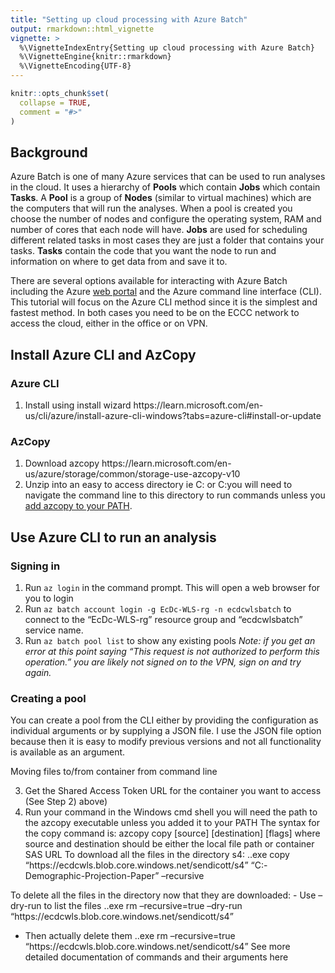 ```yaml
---
title: "Setting up cloud processing with Azure Batch"
output: rmarkdown::html_vignette
vignette: >
  %\VignetteIndexEntry{Setting up cloud processing with Azure Batch}
  %\VignetteEngine{knitr::rmarkdown}
  %\VignetteEncoding{UTF-8}
---
```


```r
knitr::opts_chunk$set(
  collapse = TRUE,
  comment = "#>"
)
```

## Background

Azure Batch is one of many Azure services that can be used to run analyses in the cloud. It uses a hierarchy of **Pools** which contain **Jobs** which contain **Tasks**. A **Pool** is a group of **Nodes** (similar to virtual machines) which are the computers that will run the analyses. When a pool is created you choose the number of nodes and configure the operating system, RAM and number of cores that each node will have. **Jobs** are used for scheduling different related tasks in most cases they are just a folder that contains your tasks. **Tasks** contain the code that you want the node to run and information on where to get data from and save it to. 

There are several options available for interacting with Azure Batch including the Azure [web portal](https://portal.azure.com/) and the Azure command line interface (CLI). This tutorial will focus on the Azure CLI method since it is the simplest and fastest method. In both cases you need to be on the ECCC network to access the cloud, either in the office or on VPN. 

## Install Azure CLI and AzCopy

### Azure CLI
1) Install using install wizard https://learn.microsoft.com/en-us/cli/azure/install-azure-cli-windows?tabs=azure-cli#install-or-update

### AzCopy
1)	Download azcopy https://learn.microsoft.com/en-us/azure/storage/common/storage-use-azcopy-v10
2)	Unzip into an easy to access directory ie C:\ or C:\Users\username you will need to navigate the command line to this directory to run commands unless you [add azcopy to your PATH](https://www.howtogeek.com/118594/how-to-edit-your-system-path-for-easy-command-line-access/).


## Use Azure CLI to run an analysis

### Signing in
1) Run `az login` in the command prompt. This will open a web browser for you to login
2) Run `az batch account login -g EcDc-WLS-rg -n ecdcwlsbatch` to connect to the "EcDc-WLS-rg" resource group and "ecdcwlsbatch" service name.
3) Run `az batch pool list` to show any existing pools
*Note: if you get an error at this point saying "This request is not authorized to perform this operation." you are likely not signed on to the VPN, sign on and try again.*  

### Creating a pool
You can create a pool from the CLI either by providing the configuration as individual arguments or by supplying a JSON file. I use the JSON file option because then it is easy to modify previous versions and not all functionality is available as an argument. 




Moving files to/from container from command line

3)	Get the Shared Access Token URL for the container you want to access (See Step 2) above)
4)	Run your command in the Windows cmd shell you will need the path to the azcopy executable unless you added it to your PATH
The syntax for the copy command is:
azcopy copy [source] [destination] [flags]
where source and destination should be either the local file path or container SAS URL 
To download all the files in the directory s4:
.\azcopy\azcopy.exe copy "https://ecdcwls.blob.core.windows.net/sendicott/s4<SAS>" "C:\Users\endicotts\Documents\gitprojects\Caribou-Demographic-Projection-Paper"  --recursive

To delete all the files in the directory now that they are downloaded:
-	Use --dry-run to list the files
.\azcopy\azcopy.exe rm --recursive=true --dry-run "https://ecdcwls.blob.core.windows.net/sendicott/s4<SAS>"

-	Then actually delete them
.\azcopy\azcopy.exe rm --recursive=true "https://ecdcwls.blob.core.windows.net/sendicott/s4<SAS>"
See more detailed documentation of commands and their arguments here

